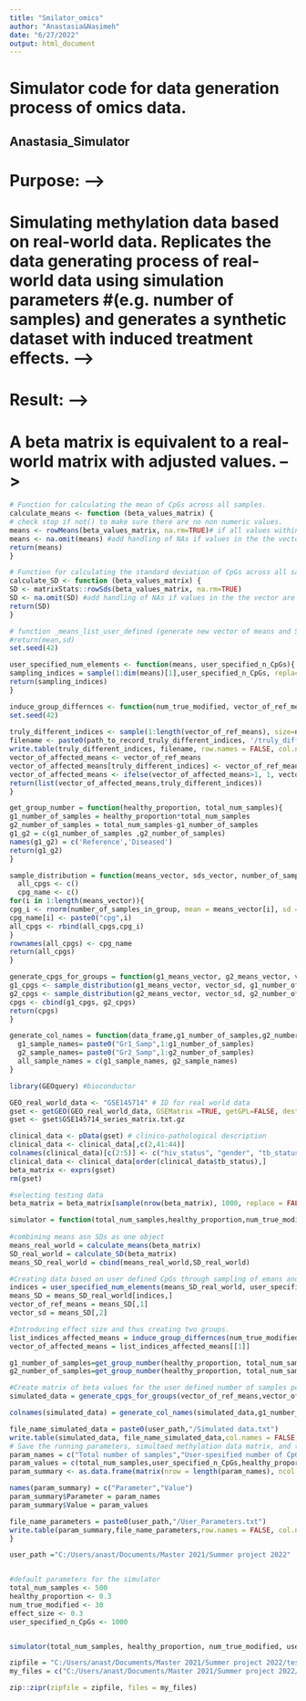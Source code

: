 ```yaml
---
title: "Smilator_omics"
author: "Anastasia&Nasimeh"
date: "6/27/2022"
output: html_document
---
```

# Simulator code for data generation process of omics data. 


## Anastasia_Simulator

# Purpose: -->
# Simulating methylation data based on real-world data. Replicates the data generating process of real-world data using simulation parameters #(e.g. number of samples) and generates a synthetic dataset with induced treatment effects.  -->

# Result: -->
# A beta matrix is equivalent to a real-world matrix with adjusted values.  -->

```r
# Function for calculating the mean of CpGs across all samples.
calculate_means <- function (beta_values_matrix) {
# check stop if not() to make sure there are no non numeric values.
means <- rowMeans(beta_values_matrix, na.rm=TRUE)# if all values within a row are NA produces NaN
means <- na.omit(means) #add handling of NAs if values in the the vector are NAs
return(means)
}
```

```r
# Function for calculating the standard deviation of CpGs across all samples.
calculate_SD <- function (beta_values_matrix) {
SD <- matrixStats::rowSds(beta_values_matrix, na.rm=TRUE)
SD <- na.omit(SD) #add handling of NAs if values in the the vector are NAs
return(SD)
}
```


```r
# function _means_list_user_defined (generate new vector of means and SDs of CpGs based on user input, means and SDs of beta_matrix)
#return(mean,sd)
set.seed(42)

user_specified_num_elements <- function(means, user_specified_n_CpGs){
sampling_indices = sample(1:dim(means)[1],user_specified_n_CpGs, replace = TRUE)
return(sampling_indices)
}


```


```r

induce_group_differnces <- function(num_true_modified, vector_of_ref_means, effect_size, path_to_record_truly_different_indices){ #record=T
set.seed(42)
  
truly_different_indices <- sample(1:length(vector_of_ref_means), size=num_true_modified, replace = FALSE)
filename <- paste0(path_to_record_truly_different_indices, '/truly_different_sites_indices.txt')
write.table(truly_different_indices, filename, row.names = FALSE, col.names = FALSE, sep = " ")
vector_of_affected_means <- vector_of_ref_means
vector_of_affected_means[truly_different_indices] <- vector_of_ref_means[truly_different_indices]+effect_size
vector_of_affected_means <- ifelse(vector_of_affected_means>1, 1, vector_of_affected_means)
return(list(vector_of_affected_means,truly_different_indices))
}
```



```r
get_group_number = function(healthy_proportion, total_num_samples){
g1_number_of_samples = healthy_proportion*total_num_samples
g2_number_of_samples = total_num_samples-g1_number_of_samples
g1_g2 = c(g1_number_of_samples ,g2_number_of_samples)
names(g1_g2) = c('Reference','Diseased')
return(g1_g2)
}

```



```r
sample_distribution = function(means_vector, sds_vector, number_of_samples_in_group){
  all_cpgs <- c()
  cpg_name <- c()
for(i in 1:length(means_vector)){
cpg_i <- rnorm(number_of_samples_in_group, mean = means_vector[i], sd = sds_vector[i])
cpg_name[i] <- paste0("cpg",i)
all_cpgs <- rbind(all_cpgs,cpg_i)
}
rownames(all_cpgs) <- cpg_name
return(all_cpgs)
}
```


```r
generate_cpgs_for_groups = function(g1_means_vector, g2_means_vector, vector_sd, g1_number_of_samples, g2_number_of_samples){
g1_cpgs <- sample_distribution(g1_means_vector, vector_sd, g1_number_of_samples)
g2_cpgs <- sample_distribution(g2_means_vector, vector_sd, g2_number_of_samples)
cpgs <- cbind(g1_cpgs, g2_cpgs)
return(cpgs)
}
```

```r
generate_col_names = function(data_frame,g1_number_of_samples,g2_number_of_samples){
  g1_sample_names= paste0("Gr1_Samp",1:g1_number_of_samples)
  g2_sample_names= paste0("Gr2_Samp",1:g2_number_of_samples)
  all_sample_names = c(g1_sample_names, g2_sample_names)
}
```

```r

library(GEOquery) #bioconductor
```

```r
GEO_real_world_data <- "GSE145714" # ID for real world data 
gset <- getGEO(GEO_real_world_data, GSEMatrix =TRUE, getGPL=FALSE, destdir="example_dataset/")
gset <- gset$GSE145714_series_matrix.txt.gz

clinical_data <- pData(gset) # clinico-pathological description
clinical_data <- clinical_data[,c(2,41:44)]
colnames(clinical_data)[c(2:5)] <- c("hiv_status", "gender", "tb_status", "timepoint")
clinical_data <- clinical_data[order(clinical_data$tb_status),]
beta_matrix <- exprs(gset)
rm(gset)

#selecting testing data
beta_matrix = beta_matrix[sample(nrow(beta_matrix), 1000, replace = FALSE), ]
```

```r
simulator = function(total_num_samples,healthy_proportion,num_true_modified,user_specified_n_CpGs,effect_size, user_path){
  
#combining means asn SDs as one object 
means_real_world = calculate_means(beta_matrix)
SD_real_world = calculate_SD(beta_matrix)
means_SD_real_world = cbind(means_real_world,SD_real_world)

#Creating data based on user defined CpGs through sampling of emans and SDs of the real world data
indices = user_specified_num_elements(means_SD_real_world, user_specified_n_CpGs)
means_SD = means_SD_real_world[indices,] 
vector_of_ref_means = means_SD[,1]
vector_sd = means_SD[,2]

#Introducing effect size and thus creating two groups.
list_indices_affected_means = induce_group_differnces(num_true_modified,vector_of_ref_means,effect_size,user_path)
vector_of_affected_means = list_indices_affected_means[[1]]

g1_number_of_samples=get_group_number(healthy_proportion, total_num_samples)[1]
g2_number_of_samples=get_group_number(healthy_proportion, total_num_samples)[2]

#Create matrix of beta values for the user defined number of samples per group
simulated_data = generate_cpgs_for_groups(vector_of_ref_means,vector_of_affected_means, vector_sd, g1_number_of_samples, g2_number_of_samples)

colnames(simulated_data) = generate_col_names(simulated_data,g1_number_of_samples,g2_number_of_samples)

file_name_simulated_data = paste0(user_path,"/Simulated data.txt")
write.table(simulated_data, file_name_simulated_data,col.names = FALSE, row.names = FALSE)
# Save the running parameters, simultaed methylation data matrix, and the truly differentially methylated CpG sites.
param_names = c("Total number of samples","User-spesified number of CpGs","Healthy proportion","Effect size","Number of true modified CpG sites")
param_values = c(total_num_samples,user_specified_n_CpGs,healthy_proportion,effect_size,num_true_modified)
param_summary <- as.data.frame(matrix(nrow = length(param_names), ncol = 2))

names(param_summary) = c("Parameter","Value")
param_summary$Parameter = param_names
param_summary$Value = param_values

file_name_parameters = paste0(user_path,"/User_Parameters.txt")
write.table(param_summary,file_name_parameters,row.names = FALSE, col.names = TRUE, sep = " ")
}
```


```r

user_path ="C:/Users/anast/Documents/Master 2021/Summer project 2022"


#default parameters for the simulator
total_num_samples <- 500
healthy_proportion <- 0.3
num_true_modified <- 30
effect_size <- 0.3
user_specified_n_CpGs <- 1000


simulator(total_num_samples, healthy_proportion, num_true_modified, user_specified_n_CpGs, effect_size, user_path)

zipfile = "C:/Users/anast/Documents/Master 2021/Summer project 2022/test.zip"
my_files = c("C:/Users/anast/Documents/Master 2021/Summer project 2022/Simulated_data.txt","C:/Users/anast/Documents/Master 2021/Summer project 2022/truly_different_sites_indices.txt","C:/Users/anast/Documents/Master 2021/Summer project 2022/User_Parameters.txt")

zip::zipr(zipfile = zipfile, files = my_files)


```
